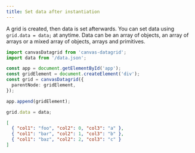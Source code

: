 ```yaml
---
title: Set data after instantiation
---
```



A grid is created, then data is set afterwards. You can set data using `grid.data = data;` at anytime. Data can be an array of objects, an array of arrays or a mixed array of objects, arrays and primitives.

<SandpackEditor>

```ts
import canvasDatagrid from 'canvas-datagrid';
import data from '/data.json';

const app = document.getElementById('app');
const gridElement = document.createElement('div');
const grid = canvasDatagrid({
  parentNode: gridElement,
});

app.append(gridElement);

grid.data = data;
```

```json data.json
[
  { "col1": "foo", "col2": 0, "col3": "a" },
  { "col1": "bar", "col2": 1, "col3": "b" },
  { "col1": "baz", "col2": 2, "col3": "c" }
]
```

</SandpackEditor>
